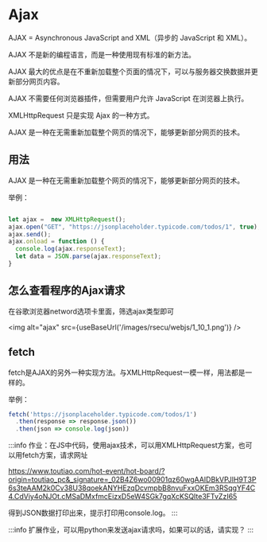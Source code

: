 
# Ajax

AJAX = Asynchronous JavaScript and XML（异步的 JavaScript 和 XML）。

AJAX 不是新的编程语言，而是一种使用现有标准的新方法。

AJAX 最大的优点是在不重新加载整个页面的情况下，可以与服务器交换数据并更新部分网页内容。

AJAX 不需要任何浏览器插件，但需要用户允许 JavaScript 在浏览器上执行。

XMLHttpRequest 只是实现 Ajax 的一种方式。

AJAX 是一种在无需重新加载整个网页的情况下，能够更新部分网页的技术。

## 用法
AJAX 是一种在无需重新加载整个网页的情况下，能够更新部分网页的技术。

举例：

```javascript

let ajax =  new XMLHttpRequest();
ajax.open("GET", "https://jsonplaceholder.typicode.com/todos/1", true);
ajax.send();
ajax.onload = function () {
  console.log(ajax.responseText);
  let data = JSON.parse(ajax.responseText);
}

```
## 怎么查看程序的Ajax请求

在谷歌浏览器netword选项卡里面，筛选ajax类型即可

<img alt="ajax" src={useBaseUrl('/images/rsecu/webjs/1_10_1.png')} />


## fetch

fetch是AJAX的另外一种实现方法。与XMLHttpRequest一模一样，用法都是一样的。

举例：
```javascript
fetch('https://jsonplaceholder.typicode.com/todos/1')
  .then(response => response.json())
  .then(json => console.log(json))
```

:::info
作业：在JS中代码，使用ajax技术，可以用XMLHttpRequest方案，也可以用fetch方案，请求网址

https://www.toutiao.com/hot-event/hot-board/?origin=toutiao_pc&_signature=_02B4Z6wo00901qz60wgAAIDBkVPJlH9T3P6s3teAAM2k0Cv38U38qoekANYHEzqDcvmpbB8nvuFxxOKEm3RSqgYF4C4.CdViy4oNJOt.cMSaDMxfmcEizxD5eW4SGk7gqXcKSQIte3FTvZzI65 

得到JSON数据打印出来，提示打印用console.log。
:::

:::info
扩展作业，可以用python来发送ajax请求吗，如果可以的话，请实现？
:::


